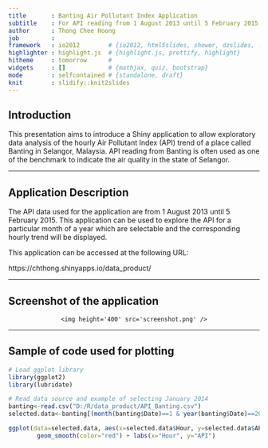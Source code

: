 ```yaml
---
title       : Banting Air Pollutant Index Application
subtitle    : For API reading from 1 August 2013 until 5 February 2015
author      : Thong Chee Hoong
job         : 
framework   : io2012        # {io2012, html5slides, shower, dzslides, ...}
highlighter : highlight.js  # {highlight.js, prettify, highlight}
hitheme     : tomorrow      # 
widgets     : []            # {mathjax, quiz, bootstrap}
mode        : selfcontained # {standalone, draft}
knit        : slidify::knit2slides
---
```


## Introduction

This presentation aims to introduce a Shiny application to allow exploratory data analysis of the hourly Air Pollutant Index (API) trend of a place called Banting in Selangor, Malaysia. API reading from Banting is often used as one of the benchmark to indicate the air quality in the state of Selangor.

---

## Application Description

The API data used for the application are from 1 August 2013 until 5 February 2015. This application can be used to explore the API for a particular month of a year which are selectable and the corresponding hourly trend will be displayed.

This application can be accessed at the following URL:

https://chthong.shinyapps.io/data_product/

---

## Screenshot of the application

<div style='text-align: center;'>
    <img height='400' src='screenshot.png' />
</div>

---

## Sample of code used for plotting

```r
# Load ggplot library
library(ggplot2)
library(lubridate)

# Read data source and example of selecting January 2014
banting<-read.csv("D:/R/data_product/API_Banting.csv")
selected.data<-banting[(month(banting$Date)==1 & year(banting$Date)==2014),]
```

```r
ggplot(data=selected.data, aes(x=selected.data$Hour, y=selected.data$API)) +
        geom_smooth(color="red") + labs(x="Hour", y="API")
```
